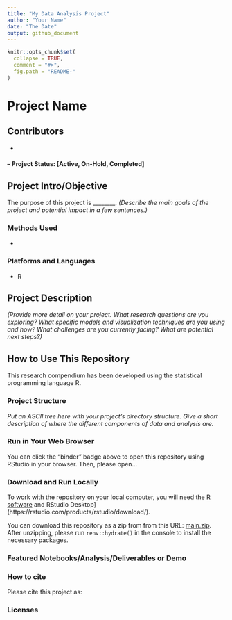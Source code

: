 ```yaml
---
title: "My Data Analysis Project"
author: "Your Name"
date: "The Date"
output: github_document
---
```


<!-- README.md is generated from README.Rmd. Please edit that file -->

```r
knitr::opts_chunk$set(
  collapse = TRUE,
  comment = "#>",
  fig.path = "README-"
)
```

<!-- badges: start -->
<!-- badges: end -->

# Project Name

## Contributors
* 

#### -- Project Status: [Active, On-Hold, Completed]

## Project Intro/Objective
The purpose of this project is ________. *(Describe the main goals of the project and potential impact in a few sentences.)*

### Methods Used
* 

### Platforms and Languages
* R 

## Project Description
*(Provide more detail on your project. What research questions are you exploring? What specific models and visualization techniques are you using and how? What challenges are you currently facing? What are potential next steps?)*


## How to Use This Repository

This research compendium has been developed using the statistical programming language R. 

### Project Structure

*Put an ASCII tree here with your project's directory structure. Give a short description of where the different components of data and analysis are.*

### Run in Your Web Browser

You can click the "binder" badge above to open this repository using RStudio in your browser. Then, please open...

### Download and Run Locally

To work with the repository on your local computer, you will need the [R software](https://cloud.r-project.org/) and RStudio Desktop](https://rstudio.com/products/rstudio/download/).

You can download this repository as a zip from from this URL: [main.zip](/archive/main.zip). After unzipping, please run `renv::hydrate()` in the console to install the necessary packages.

### Featured Notebooks/Analysis/Deliverables or Demo

### How to cite

Please cite this project as:

### Licenses

